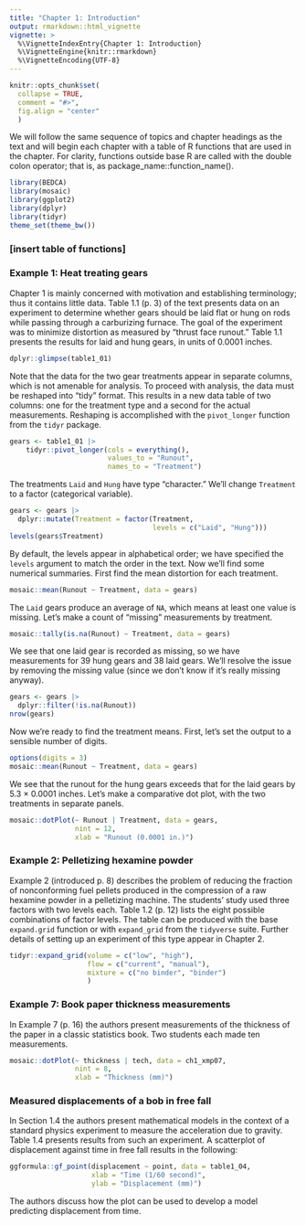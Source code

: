 ```yaml
---
title: "Chapter 1: Introduction"
output: rmarkdown::html_vignette
vignette: >
  %\VignetteIndexEntry{Chapter 1: Introduction}
  %\VignetteEngine{knitr::rmarkdown}
  %\VignetteEncoding{UTF-8}
---
```


```r
knitr::opts_chunk$set(
  collapse = TRUE,
  comment = "#>",
  fig.align = "center"
  )
```

We will follow the same sequence of topics and chapter headings as the text
and will begin each chapter with a table of R functions that are used in the
chapter. For clarity, functions outside base R are called with the double colon operator; that is, as package_name::function_name().

```r
library(BEDCA)
library(mosaic)
library(ggplot2)
library(dplyr)
library(tidyr)
theme_set(theme_bw())
```

### [insert table of functions]

### Example 1: Heat treating gears

Chapter 1 is mainly concerned with motivation and establishing terminology; thus it contains little data. Table 1.1 (p. 3) of the text presents data on an experiment to determine whether gears should be laid flat or hung on rods while passing through a carburizing furnace. The goal of the experiment was to minimize distortion as measured by "thrust face runout." Table 1.1 presents the results for laid and hung gears, in units of 0.0001 inches.

```r
dplyr::glimpse(table1_01)
```

Note that the data for the two gear treatments appear in separate columns, which is not amenable for analysis. To proceed with analysis, the data must be reshaped into "tidy" format. This results in a new data table of two columns: one for the treatment type and a second for the actual measurements. Reshaping is accomplished with the `pivot_longer` function from the `tidyr` package.

```r
gears <- table1_01 |> 
    tidyr::pivot_longer(cols = everything(), 
                        values_to = "Runout", 
                        names_to = "Treatment")
```

The treatments `Laid` and `Hung` have type "character." We'll change `Treatment` to a factor (categorical variable).

```r
gears <- gears |> 
  dplyr::mutate(Treatment = factor(Treatment,
                                   levels = c("Laid", "Hung")))
levels(gears$Treatment)
```

By default, the levels appear in alphabetical order; we have specified the `levels` argument to match the order in the text. Now we'll find some numerical summaries. First find the mean distortion for each treatment.

```r
mosaic::mean(Runout ~ Treatment, data = gears)
```

The `Laid` gears produce an average of `NA`, which means at least one value is missing. Let's make a count of "missing" measurements by treatment.

```r
mosaic::tally(is.na(Runout) ~ Treatment, data = gears)
```

We see that one laid gear is recorded as missing, so we have measurements for 39 hung gears and 38 laid gears. We'll resolve the issue by removing the missing value (since we don't know if it's really missing anyway).

```r
gears <- gears |> 
  dplyr::filter(!is.na(Runout))
nrow(gears)
```

Now we're ready to find the treatment means. First, let's set the output to a sensible number of digits.

```r
options(digits = 3)
mosaic::mean(Runout ~ Treatment, data = gears)
```

We see that the runout for the hung gears exceeds that for the laid gears by 5.3 $\times$ 0.0001 inches. Let's make a comparative dot plot, with the two treatments in separate panels.

```r
mosaic::dotPlot(~ Runout | Treatment, data = gears, 
                nint = 12,
                xlab = "Runout (0.0001 in.)")
```

### Example 2: Pelletizing hexamine powder

Example 2 (introduced p. 8) describes the problem of reducing the fraction of nonconforming fuel pellets produced in the compression of a raw hexamine powder
in a pelletizing machine. The students' study used three factors with two levels each. Table 1.2 (p. 12) lists the eight possible combinations of factor levels. The table can be produced with the base `expand.grid` function or with `expand_grid` from the `tidyverse` suite. Further details of setting up an experiment of this type appear in Chapter 2.

```r
tidyr::expand_grid(volume = c("low", "high"),
                   flow = c("current", "manual"),
                   mixture = c("no binder", "binder")
                   )
```

### Example 7: Book paper thickness measurements

In Example 7 (p. 16) the authors present measurements of the thickness of the paper in a classic statistics book. Two students each made ten measurements.

```r
mosaic::dotPlot(~ thickness | tech, data = ch1_xmp07,
                nint = 8,
                xlab = "Thickness (mm)")
```

### Measured displacements of a bob in free fall

In Section 1.4 the authors present mathematical models in the context of a standard physics experiment to measure the acceleration due to gravity. Table 1.4 presents results from such an experiment. A scatterplot of displacement against time in free fall results in the following:

```r
ggformula::gf_point(displacement ~ point, data = table1_04,
                    xlab = "Time (1/60 second)",
                    ylab = "Displacement (mm)")
```

The authors discuss how the plot can be used to develop a model predicting displacement from time.

